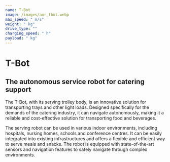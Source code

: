 ```yaml
---
name: T-Bot
image: /images/amr_tbot.webp
max_speed: " m/s"
weight: " kg"
drive_type: ""
charging_speed: " h"
payload: " kg"
---
```

# T-Bot

## The autonomous service robot for catering support

The T-Bot, with its serving trolley body, is an innovative solution for transporting trays and other light loads. Designed specifically for the demands of the catering industry, it can navigate autonomously, making it a reliable and cost-effective solution for transporting food and beverages.

The serving robot can be used in various indoor environments, including hospitals, nursing homes, schools and conference centres. It can be easily integrated into existing infrastructures and offers a flexible and efficient way to serve meals and snacks. The robot is equipped with state-of-the-art sensors and navigation features to safely navigate through complex environments.
